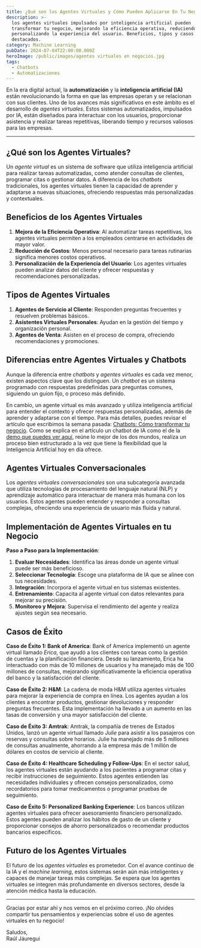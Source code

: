 ```yaml
---
title: ¿Qué son los Agentes Virtuales y Cómo Pueden Aplicarse En Tu Negocio?
description: >-
  los agentes virtuales impulsados por inteligencia artificial pueden
  transformar tu negocio, mejorando la eficiencia operativa, reduciendo costos y
  personalizando la experiencia del usuario. Beneficios, tipos y casos de éxito
  destacados.
category: Machine Learning
pubDate: 2024-07-04T22:00:00.000Z
heroImage: /public/images/agentes virtuales en negocios.jpg
tags:
  - Chatbots
  - Automatizaciones
---
```


En la era digital actual, la **automatización** y la **inteligencia artificial (IA)** están revolucionando la forma en que las empresas operan y se relacionan con sus clientes. Uno de los avances más significativos en este ámbito es el desarrollo de *agentes virtuales*. Estos sistemas automatizados, impulsados por IA, están diseñados para interactuar con los usuarios, proporcionar asistencia y realizar tareas repetitivas, liberando tiempo y recursos valiosos para las empresas.

***

## ¿Qué son los Agentes Virtuales?

Un *agente virtual* es un sistema de software que utiliza inteligencia artificial para realizar tareas automatizadas, como atender consultas de clientes, programar citas o gestionar datos. A diferencia de los *chatbots* tradicionales, los agentes virtuales tienen la capacidad de aprender y adaptarse a nuevas situaciones, ofreciendo respuestas más personalizadas y contextuales.

## Beneficios de los Agentes Virtuales

1. **Mejora de la Eficiencia Operativa**: Al automatizar tareas repetitivas, los agentes virtuales permiten a los empleados centrarse en actividades de mayor valor.
2. **Reducción de Costos**: Menos personal necesario para tareas rutinarias significa menores costos operativos.
3. **Personalización de la Experiencia del Usuario**: Los agentes virtuales pueden analizar datos del cliente y ofrecer respuestas y recomendaciones personalizadas.

## Tipos de Agentes Virtuales

1. **Agentes de Servicio al Cliente**: Responden preguntas frecuentes y resuelven problemas básicos.
2. **Asistentes Virtuales Personales**: Ayudan en la gestión del tiempo y organización personal.
3. **Agentes de Venta**: Asisten en el proceso de compra, ofreciendo recomendaciones y promociones.

## Diferencias entre Agentes Virtuales y Chatbots

Aunque la diferencia entre *chatbots* y *agentes virtuales* es cada vez menor, existen aspectos clave que los distinguen. Un *chatbot* es un sistema programado con respuestas predefinidas para preguntas comunes, siguiendo un guion fijo,  o proceso más definido.

En cambio, un agente virtual es más avanzado y utiliza inteligencia artificial para entender el contexto y ofrecer respuestas personalizadas, además de aprender y adaptarse con el tiempo. Para más detalles, puedes revisar el artículo que escribimos la semana pasada: [Chatbots: Cómo transformar tu negocio](https://mindfulml.vialabsdigital.com/post/chatbots-transforma-tu-negocio). Como se explica en el artículo un chatbot de IA como el de la [demo que puedes ver aquí](https://mediafiles.botpress.cloud/1648cd3d-bf1e-4fd6-9755-35b830f7e5ba/webchat/bot.html "Chatbot IA de demostración"), reúne lo mejor de los dos mundos, realiza un proceso bien estructurado a la vez que tiene la flexibilidad que la Inteligencia Artificial hoy en día ofrece.

## Agentes Virtuales Conversacionales

Los *agentes virtuales conversacionales* son una subcategoría avanzada que utiliza tecnologías de procesamiento del lenguaje natural (NLP) y aprendizaje automático para interactuar de manera más humana con los usuarios. Estos agentes pueden entender y responder a consultas complejas, ofreciendo una experiencia de usuario más fluida y natural.

## Implementación de Agentes Virtuales en tu Negocio

**Paso a Paso para la Implementación**:

1. **Evaluar Necesidades**: Identifica las áreas donde un agente virtual puede ser más beneficioso.
2. **Seleccionar Tecnología**: Escoge una plataforma de IA que se alinee con tus necesidades.
3. **Integración**: Incorpora el agente virtual en tus sistemas existentes.
4. **Entrenamiento**: Capacita al agente virtual con datos relevantes para mejorar su precisión.
5. **Monitoreo y Mejora**: Supervisa el rendimiento del agente y realiza ajustes según sea necesario.

## Casos de Éxito

**Caso de Éxito 1: Bank of America**:
Bank of America implementó un agente virtual llamado *Erica*, que ayudó a los clientes con tareas como la gestión de cuentas y la planificación financiera. Desde su lanzamiento, Erica ha interactuado con más de 10 millones de usuarios y ha manejado más de 100 millones de consultas, mejorando significativamente la eficiencia operativa del banco y la satisfacción del cliente.

**Caso de Éxito 2: H\&M**:
La cadena de moda H\&M utiliza agentes virtuales para mejorar la experiencia de compra en línea. Los agentes ayudan a los clientes a encontrar productos, gestionar devoluciones y responder preguntas frecuentes. Esta implementación ha llevado a un aumento en las tasas de conversión y una mayor satisfacción del cliente.

**Caso de Éxito 3: Amtrak**:
Amtrak, la compañía de trenes de Estados Unidos, lanzó un agente virtual llamado *Julie* para asistir a los pasajeros con reservas y consultas sobre horarios. Julie ha manejado más de 5 millones de consultas anualmente, ahorrando a la empresa más de 1 millón de dólares en costos de servicio al cliente.

**Caso de Éxito 4: Healthcare Scheduling y Follow-Ups**:
En el sector salud, los agentes virtuales están ayudando a los pacientes a programar citas y recibir instrucciones de seguimiento. Estos agentes entienden las necesidades individuales y ofrecen consejos personalizados, como recordatorios para tomar medicamentos o programar pruebas de seguimiento.

**Caso de Éxito 5: Personalized Banking Experience**:
Los bancos utilizan agentes virtuales para ofrecer asesoramiento financiero personalizado. Estos agentes pueden analizar los hábitos de gasto de un cliente y proporcionar consejos de ahorro personalizados o recomendar productos bancarios específicos.

## Futuro de los Agentes Virtuales

El futuro de los *agentes virtuales* es prometedor. Con el avance continuo de la IA y el *machine learning*, estos sistemas serán aún más inteligentes y capaces de manejar tareas más complejas. Se espera que los agentes virtuales se integren más profundamente en diversos sectores, desde la atención médica hasta la educación.

***

Gracias por estar ahí y nos vemos en el próximo correo. ¡No olvides compartir tus pensamientos y experiencias sobre el uso de agentes virtuales en tu negocio!

Saludos,\
Raúl Jáuregui
